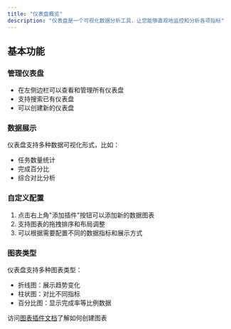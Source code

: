 ```yaml
---
title: "仪表盘概览"
description: "仪表盘是一个可视化数据分析工具，让您能够直观地监控和分析各项指标"
---
```


## 基本功能

### 管理仪表盘
- 在左侧边栏可以查看和管理所有仪表盘
- 支持搜索已有仪表盘
- 可以创建新的仪表盘

### 数据展示
仪表盘支持多种数据可视化形式，比如：
- 任务数量统计
- 完成百分比
- 综合对比分析

### 自定义配置
1. 点击右上角"添加插件"按钮可以添加新的数据图表
2. 支持图表的拖拽排序和布局调整
3. 可以根据需要配置不同的数据指标和展示方式

### 图表类型
仪表盘支持多种图表类型：
- 折线图：展示趋势变化
- 柱状图：对比不同指标
- 百分比图：显示完成率等比例数据

访问[图表插件文档](/zh/basic/plugin/chart)了解如何创建图表